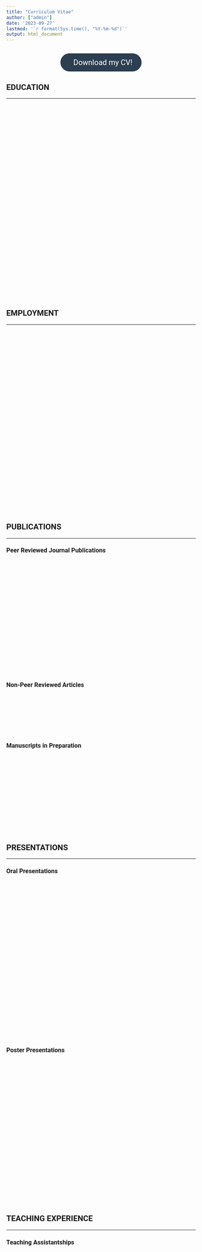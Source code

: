 ```yaml
---
title: "Curriculum Vitae"
author: ["admin"]
date: '2023-09-27'
lastmod: '`r format(Sys.time(), "%Y-%m-%d")`'
output: html_document
---
```


<style>
body {
    font-family: 'Roboto', sans-serif; /* You can use 'Segoe UI', 'Roboto', or other modern fonts if available */
}

table {
    border-collapse: separate;
    border-spacing: 3px 3px;
    width: 100%;
    box-shadow: 0px 0px 15px rgba(0, 0, 0, 0.1);
    opacity: 0; /* Table starts as invisible */
    transform: translateY(-20px); /* Table starts slightly higher up */
    animation: fadeInTable 1s forwards 0.5s; /* Animation to fade in the table */
}

@keyframes fadeInTable {
    to {
        opacity: 1;
        transform: translateY(0);
    }
}

th, td {
    padding: 20px 25px;
    text-align: left;
    vertical-align: top;
    border-radius: 8px;
    transition: background-color 0.3s; /* Smooth transition for hover effects */
}

th:first-child, td:first-child {
    width: 25%;
}

th {
    background-color: #2c3e50;
    color: #ecf0f1;
}

td {
    background: linear-gradient(45deg, #34495e, #2c3e50);
    color: #ecf0f1;
}

td:hover {
    background: linear-gradient(45deg, #2c3e50, #34495e); /* Reversing the gradient for hover effect */
}

tr:hover {
    background-color: transparent;
}
</style>

<center style="margin: 2em 0;">
    <a href="/cv/NiyaziArslan_CV_2023.pdf" target="_blank" style="display: inline-block; padding: 12px 25px; color: #FFFFFF; background-color: #2c3e50; border-radius: 25px; text-decoration: none; font-size: 20px; transition: background-color 0.3s;">
        <i class="fa fa-download" aria-hidden="true"></i> &nbsp; Download my CV!
    </a>
</center>

<style>
    a:hover {
        background-color: #34495e;
    }
</style>


## EDUCATION
________________________________________

<table>
    <tr>
        <td><b>2020 - 2024</b></td>
        <td><b>Ph.D. in Speech and Hearing Sciences (Auditory and Language Neuroscience) </b> 
        <br> Arizona State University, Tempe, Arizona, USA 
        <br> Thesis: Exploring the Relationship Between Pitch Sensitivity and Neural Health in Cochlear Implant Users 
        <br> GPA: 4.0 </td>
    </tr>
    <tr>
        <td><b>2017 - 2019</b></td>
        <td><b>MSc. in Speech and Hearing Sciences</b> 
        <br> Marmara University, Istanbul, Turkey
        <br> Thesis: Comparison of Spectral Resolution Test Batteries in Normal Hearing and Cochlear Implant Users 
        <br> GPA: 4.0 - High Honor Student</td>
    </tr>
    <tr>
        <td><b>2012 - 2017</b></td>
        <td><b>BSc. in Audiology</b> 
        <br> Bezmialem Vakif University, Istanbul, Turkey
        <br> Thesis: Comparison of Click, Tonebursts, and Chirp Stimulated C-Vemp and O-Vemp Responses in Healthy People
        <br> GPA: 3.79</td>
    </tr>
</table>

## EMPLOYMENT
________________________________________

<table>
    <tr>
        <td><b>2020 - Present</b></td>
        <td><b>Graduate Teaching Associate</b>
        <br> College of Health Solutions
        <br> Arizona State University, Tempe, Arizona, USA</td>
    </tr>
    <tr>
        <td><b>2020 - Present</b></td>
        <td><b>Graduate Research Associate</b>
        <br> Auditory Implant Lab
        <br> Arizona State University, Tempe, Arizona, USA</td>
    </tr>
    <tr>
        <td><b>2017 - 2019</b></td>
        <td><b>Audiologist</b>
        <br> Auditory Training Department
        <br> Ikem Isık Education and Rehabilitation Center, Istanbul, Turkey</td>
    </tr>
    <tr>
        <td><b>2016-2017</b></td>
        <td><b>Intern</b>
        <br> Audiology Clinic, Department of Neuroscience
        <br> University of Padova, Padua, Italy</td>
    </tr>
</table>

## PUBLICATIONS
________________________________________

### Peer Reviewed Journal Publications
<table>
    <tr>
        <td><b>Arslan, N. O., & Luo, X. (2022).</b> Assessing the relationship between pitch perception and neural health in cochlear implant users. <i>Journal of the Association for Research in Otolaryngology</i>, 23, 875–887.<br><a href="https://doi.org/10.1007/s10162-022-00876-w">https://doi.org/10.1007/s10162-022-00876-w</a></td>
    </tr>
    <tr>
        <td><b>Arslan, N. O., Akbulut, A. A., Köse, B., Karaman-Demirel, A., & Derinsu, U. (2021).</b> Sound quality perception of cochlear implant recipients: low-frequency information and foreign-language effect. <i>International Journal of Audiology</i>, 61:12, 1045-1053.<br><a href="https://doi.org/10.1080/14992027.2021.2005833">https://doi.org/10.1080/14992027.2021.2005833</a></td>
    </tr>
</table>

### Non-Peer Reviewed Articles

<table>    
    <tr>
        <td>
            <b>Arslan, N. O. (2023, January 23).</b> 
            <a href="https://theconversation.com/cochlear-implants-can-bring-the-experience-of-sound-to-those-with-hearing-loss-but-results-may-vary-heres-why-196097#:~:text=However%2C%20the%20effectiveness%20of%20cochlear,their%20peers%20with%20natural%20hearing." target="_blank" style="text-decoration: none; color: inherit;">Cochlear implants can bring the experience of sound to those with hearing loss, but results may vary – here’s why.</a>
            <i>The Conversation</i>.
        </td>
    </tr>
</table>


### Manuscripts in Preparation

<table>    
    <tr>
        <td><b>Arslan, N.O. & Luo, X.</b> Effect of pulse polarity on temporal and place pitch sensitivity of cochlear implant recipients.
        <br> In preparation for Journal of the Acoustic Society of America.
        </td>
    </tr>
    <tr>
        <td><b>Arslan, N.O. & Luo, X.</b> Effect of neural health on the benefits of current focusing in place-pitch sensitivity of cochlear implant recipients.</td>
    </tr>
</table>


##  PRESENTATIONS 
________________________________________

### Oral Presentations

<table>    
    <tr>
        <td><b>Arslan, N.O. & Luo, X. (2022).</b> Neural health measures are correlated with place pitch sensitivity of cochlear implant users. 
        <br>Talk presented at Association for Research in Otolaryngology 45th Annual MidWinter Virtual Meeting.</td>
    </tr>
    <tr>
        <td><b>Arslan, N.O. &  Ciprut, A. (2019).</b> Comparison of spectral resolution test batteries in normal hearing and cochlear implant users.
        <br> Talk presented at Marmara University Audiology Alumni Meeting in Istanbul, Turkey.</td>
    </tr>
    <tr>
        <td><b>Arslan, N.O., Bal, N., Gedik, O., Aydın, Z., &  Demirci, B. (2018).</b> Comparison of click, tonebursts, and chirp stimulated C-Vemp and O-Vemp responses in healthy people. 
        <br> Talk presented at National Audiology Congress in Istanbul, Turkey.</td>
    </tr>    
</table>

### Poster Presentations

<table>    
    <tr>
        <td><b>Arslan, N.O. & Luo, X. (2023).</b> The effect of pulse shape on pitch sensitivity of cochlear implant users. 
        <br> Poster presented at Conference on Implantable Auditory Prostheses 2023 (CIAP2023).
        </td>
    </tr>
    <tr>
        <td>
        <b>Arslan, N.O. & Luo, X. (2023).</b> Anodic-centered triphasic pulses may improve pitch perception in cochlear implant users. 
        <br> Poster presented at 2023 Institute for Social Science Research Graduate Student Poster Contest.
        </td>
    </tr>
    <tr>
        <td>
        <b>Arslan, N.O. & Luo, X. (2022).</b> Neural health measures are correlated with place pitch sensitivity of cochlear implant users.
        <br> Poster presented at 2022 Institute for Social Science Research Graduate Student Poster Contest.</td>
    </tr> 
</table>

## TEACHING EXPERIENCE
________________________________________

### Teaching Assistantships

<table>
    <tr>
        <td><b>Fall 2023</b></td>
        <td>SHS 311: Hearing Science<br>
            SHS 375: Speech Science<br>
            SHS 401: Principles of Audiology
        </td>
    </tr>
    <tr>
        <td><b>Spring 2023</b></td>
        <td>SHS 555: Cochlear Implants</td>
    </tr>
    <tr>
        <td><b>Fall 2022</b></td>
        <td>SHS 401: Principles of Audiology<br>
            SHS 310: Anatomical and Physiological Bases of Speech
        </td>
    </tr>
    <tr>
        <td><b>Spring 2022</b></td>
        <td>SHS 205: Exploring Communication Disorders in Children and Adults<br>
            SHS 311: Hearing Science<br>
            SHS 401: Principles of Audiology
        </td>
    </tr>
    <tr>
        <td><b>Fall 2021</b></td>
        <td>SHS 311: Hearing Science<br>
            SHS 375: Speech Science<br>
            SHS 310: Anatomical and Physiological Bases of Speech
        </td>
    </tr>
    <tr>
        <td><b>Spring 2021</b></td>
        <td>SHS 485: Acquired Speech and Language Disorders</td>
    </tr>
    <tr>
        <td><b>Fall 2020</b></td>
        <td>SHS 310: Anatomical and Physiological Bases of Speech<br>
            SHS 401: Principles of Audiology
        </td>
    </tr>
</table>

### Guest Lectures

<table>
    <tr>
        <td><b>Spring 2023</b></td>
        <td>Topic: Speech Coding Strategies<br>
            SHS 555: Cochlear Implants
        </td>
    </tr>
    <tr>
        <td><b>Fall 2022</b></td>
        <td>Topic: Ototoxicity and Pharmacology<br>
            SHS 520: Auditory Pathologies/Disorders and Otoneurologic Applications
        </td>
    </tr>
</table>


## AWARDS, HONORS & GRANTS
________________________________________

<table>
    <tr>
        <td><b><b>2023</b></b></td>
        <td><b>Award</b></td>
        <td>"CIAP2023 Student Aid Award" issued by Conference on Implantable Auditory Prostheses Committee</td>
    </tr>
    <tr>
        <td><b>2023</b></td>
        <td>Award</td>
        <td>"Graduate College Travel Award Q1" issued by Graduate College, Arizona State University</td>
    </tr>
    <tr>
        <td><b>2023</b></td>
        <td>Award</td>
        <td>"College of Health Solutions Graduate Student Support" issued by College of Health Solutions, Arizona State University </td>
    </tr>
    <tr>
        <td><b>2023</b></td>
        <td>Award</td>
        <td>"Travel Grant" Issued by Graduate and Professional Student Association, Arizona State University</td>
    </tr>
    <tr>
        <td><b>2022</b></td>
        <td>Award & Honor</td>
        <td>"The New Century Scholars Doctoral Scholarship" issued by The American Speech-Language-Hearing Foundation</td>
    </tr>
    <tr>
        <td><b>2022</b></td>
        <td>Award & Honor</td>
        <td>"The Outstanding Speech and Hearing Ph.D. Student in Research Award and Scholarship" issued by College of Health Solutions, Arizona State University</td>
    </tr>
    <tr>
        <td><b>2022</b></td>
        <td>Award & Honor</td>
        <td>"Honorable Mention in the Completed Category, Graduate Student Poster Competition" issued by The Institute for Social Science Research, Arizona State University</td>
    </tr>
    <tr>
        <td><b>2022</b></td>
        <td>Award</td>
        <td>"ARO MidWinter Meeting Travel Award" issued by Association for Research in Otolaryngology</td>
    </tr>
    <tr>
        <td><b>2017-2019</b></td>
        <td>Grant</td>
        <td>Derinsu, U., Köse, B., Akbulut, A., Karaman, A., & Arslan, N.O. Assessment of Sound Quality Perception in Native-Turkish Speaking Adult Cochlear Implant Users Using TR-MUSHRA. Marmara University Department of Audiology</td>
    </tr>
    <tr>
        <td><b>2016</b></td>
        <td>Award</td>
        <td>"Erasmus+ Traineeships Student Funding" issued by European Commission</td>
    </tr>
    <tr>
        <td><b>2015-2017</b></td>
        <td>Award & Honor</td>
        <td>"Academic Achievement Scholarship" issued by Bezmialem Vakif University</td>
    </tr>
</table>


## TECHNICAL SKILLS
________________________________________

<table>
    <tr>
        <td><b>Programming & Web Development:</b></td>
        <td>Languages: PHP, Python, Java<br>
            Web Technologies: HTML, CSS</td>
    </tr>
    <tr>
        <td><b>Data Analysis:</b></td>
        <td>Languages: R, Python<br>
            Tools: SPSS</td>
    </tr>
    <tr>
        <td><b>Signal Processing and Analysis:</b></td>
        <td>Languages: MATLAB, Python<br>
            Tools: Bionic Ear Data Collection System, Praat, Audacity, Adobe Audition</td>
    </tr>
</table>




